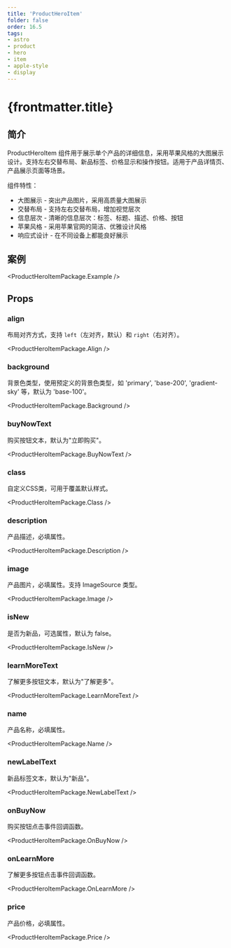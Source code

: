 ```yaml
---
title: 'ProductHeroItem'
folder: false
order: 16.5
tags:
- astro
- product
- hero
- item
- apple-style
- display
---
```



# {frontmatter.title}

## 简介

ProductHeroItem 组件用于展示单个产品的详细信息，采用苹果风格的大图展示设计。支持左右交替布局、新品标签、价格显示和操作按钮。适用于产品详情页、产品展示页面等场景。

组件特性：

- 大图展示 - 突出产品图片，采用高质量大图展示
- 交替布局 - 支持左右交替布局，增加视觉层次
- 信息层次 - 清晰的信息层次：标签、标题、描述、价格、按钮
- 苹果风格 - 采用苹果官网的简洁、优雅设计风格
- 响应式设计 - 在不同设备上都能良好展示

## 案例

<ProductHeroItemPackage.Example />

## Props

### align

布局对齐方式，支持 `left`（左对齐，默认）和 `right`（右对齐）。

<ProductHeroItemPackage.Align />

### background

背景色类型，使用预定义的背景色类型，如 'primary', 'base-200', 'gradient-sky' 等，默认为 'base-100'。

<ProductHeroItemPackage.Background />

### buyNowText

购买按钮文本，默认为"立即购买"。

<ProductHeroItemPackage.BuyNowText />

### class

自定义CSS类，可用于覆盖默认样式。

<ProductHeroItemPackage.Class />

### description

产品描述，必填属性。

<ProductHeroItemPackage.Description />

### image

产品图片，必填属性。支持 ImageSource 类型。

<ProductHeroItemPackage.Image />

### isNew

是否为新品，可选属性，默认为 false。

<ProductHeroItemPackage.IsNew />

### learnMoreText

了解更多按钮文本，默认为"了解更多"。

<ProductHeroItemPackage.LearnMoreText />

### name

产品名称，必填属性。

<ProductHeroItemPackage.Name />

### newLabelText

新品标签文本，默认为"新品"。

<ProductHeroItemPackage.NewLabelText />

### onBuyNow

购买按钮点击事件回调函数。

<ProductHeroItemPackage.OnBuyNow />

### onLearnMore

了解更多按钮点击事件回调函数。

<ProductHeroItemPackage.OnLearnMore />

### price

产品价格，必填属性。

<ProductHeroItemPackage.Price />


